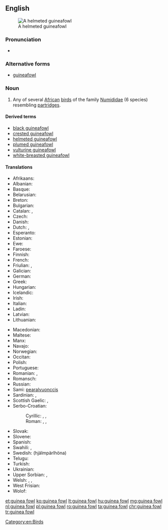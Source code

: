 {{wikipedia}}
==English==

[[Image:Helmeted guineafowl kruger.jpg|thumb|A helmeted guineafowl]]

===Pronunciation===
* {{IPA|/ˈɡɪni ˌfaʊl/}}

===Alternative forms===
* [[guineafowl]]

===Noun===
{{en-noun|head=[[guinea]] [[fowl]]}}

# Any of several [[African]] [[bird]]s of the family [[Numididae]] (6 species) resembling [[partridge]]s.

====Derived terms====
* [[black guineafowl]]
* [[crested guineafowl]]
* [[helmeted guineafowl]]
* [[plumed guineafowl]]
* [[vulturine guineafowl]]
* [[white-breasted guineafowl]]

====Translations====
{{trans-top|bird}}
* Afrikaans: {{t|af|tarentaal}}
* Albanian: {{t|sq|pula faraone}}
* Basque: {{t|eu|pintada}}
* Belarusian: {{t|be|цацарка|f}}
* Breton: {{t|br|klujar-Spagn}}
* Bulgarian: {{t|bg|токачка|tr=tokačka|f}}
* Catalan: {{t+|ca|pintada|f}}, {{t|ca|gallina de guinea|f}}
* Czech: {{t+|cs|perlička|f}}
* Danish: {{t|da|perlehøne}}
* Dutch: {{t+|nl|parelhoen|n}}, {{t|nl|poelepetaat|n}}
* Esperanto: {{t|eo|numido}}
* Estonian: {{t|et|pärlkana}}
* Ewe: {{t|ee|tsaxe}}
* Faroese: {{t|fo|perluhøna}}
* Finnish: {{t+|fi|helmikana}}
* French: {{t+|fr|pintade|m}}
* Friulian: {{t|fur|faraone}}, {{t|fur|gjaline faraone}}
* Galician: {{t|gl|galiña de guiné|f}}
* German: {{t|de|Perlhuhn|n}}
* Greek: {{t+|el|φραγκόκοτα|f}}
* Hungarian: {{t+|hu|gyöngytyúk}}
* Icelandic: {{t|is|perluhænsn}}
* Irish: {{t|ga|guine}}
* Italian: {{t+|it|faraona|f}}
* Ladin: {{t|lld|faraona|f}}
* Latvian: {{t|lv|pērļu vistiņa}}
* Lithuanian: {{t+|lt|patarška}}
{{trans-mid}}
* Macedonian: {{t|mk|бисерка|f|tr=bíserka|sc=Cyrl}}
* Maltese: {{t|mt|farawni}}
* Manx: {{t|gv|eeanlee injinagh|m}}
* Navajo: {{t|nv|naaʼahóóhaiłkizhígíí}}
* Norwegian: {{t|no|perlehøne}}
* Occitan: {{t|oc|pintarda|f}}
* Polish: {{t+|pl|perliczka|f}}
* Portuguese: {{t+|pt|galinha d'angola|f}}
* Romanian: {{t+|ro|bibilică|f}}, {{t+|ro|pichire|f}}
* Romansch: {{t|rm|giaglina perlada|f}}
* Russian: {{t+|ru|цесарка|tr=cesarka|f}}
* Sami: [[pearalvuonccis]]
* Sardinian: {{t|sc|magliocchina|f}}, {{t|sc|pudda de ìndias|f}}
* Scottish Gaelic: {{t|gd|coileach Innseanach|m}} {{qualifier|male}}, {{t|gd|cearc Innseanach|f}} {{qualifier|female}}
* Serbo-Croatian:
*: Cyrillic: {{t|sh|мисирка}}, {{t|sh|бисерка}}, {{t|sh|мoрка}}
*: Roman: {{t|sh|misirka}}, {{t|sh|biserka}}, {{t|sh|morka}}
* Slovak: {{t|sk|perlička|f}}
* Slovene: {{t+|sl|pegatka|f}}
* Spanish: {{t|es|gallina de Guinea|f}}
* Swahili: {{t+|sw|kanga}}, {{t+|sw|kororo}}
* Swedish: {{t|sv|pärlhöna|c}} (hjälmpärlhöna)
* Telugu: {{t+|te|గిన్నికోడి}}
* Turkish: {{t+|tr|beçtavuğu}}
* Ukrainian: {{t+|uk|цесарка|tr=cesarka|f}}
* Upper Sorbian: {{t|hsb|parlawa}}, {{t|hsb|krjepjena}}
* Welsh: {{t|cy|iâr gini}}, {{t|cy|combác}}, {{t|cy|cochwat}}
* West Frisian: {{t|fy|poepeletaat}}
* Wolof: {{t+|wo|naat|alt=naat bi}}
{{trans-bottom}}

[[Category:en:Birds]]

[[et:guinea fowl]]
[[ko:guinea fowl]]
[[lt:guinea fowl]]
[[hu:guinea fowl]]
[[mg:guinea fowl]]
[[nl:guinea fowl]]
[[pl:guinea fowl]]
[[ro:guinea fowl]]
[[ta:guinea fowl]]
[[chr:guinea fowl]]
[[tr:guinea fowl]]